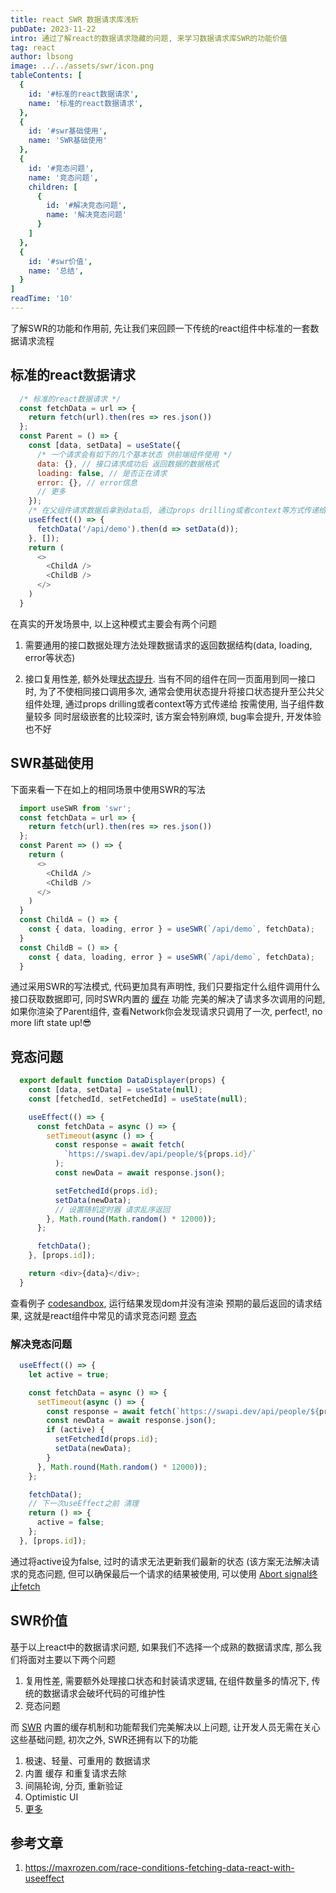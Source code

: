 ```yaml
---
title: react SWR 数据请求库浅析
pubDate: 2023-11-22
intro: 通过了解react的数据请求隐藏的问题, 来学习数据请求库SWR的功能价值
tag: react
author: lbsong
image: ../../assets/swr/icon.png
tableContents: [
  {
    id: '#标准的react数据请求',
    name: '标准的react数据请求',
  },
  {
    id: '#swr基础使用',
    name: 'SWR基础使用'
  },
  {
    id: '#竞态问题',
    name: '竞态问题',
    children: [
      {
        id: '#解决竞态问题',
        name: '解决竞态问题'
      }
    ]
  },
  {
    id: '#swr价值',
    name: '总结',
  }
]
readTime: '10'
---
```


了解SWR的功能和作用前, 先让我们来回顾一下传统的react组件中标准的一套数据请求流程

## 标准的react数据请求

```javascript
  /* 标准的react数据请求 */
  const fetchData = url => {
    return fetch(url).then(res => res.json())
  };
  const Parent = () => {
    const [data, setData] = useState({
      /* 一个请求会有如下的几个基本状态 供前端组件使用 */
      data: {}, // 接口请求成功后 返回数据的数据格式
      loading: false, // 是否正在请求
      error: {}, // error信息
      // 更多
    });
    /* 在父组件请求数据后拿到data后, 通过props drilling或者context等方式传递给 子组件使用 */
    useEffect(() => {
      fetchData('/api/demo').then(d => setData(d));
    }, []);
    return (
      <>
        <ChildA />
        <ChildB />
      </>
    )
  }
```

在真实的开发场景中, 以上这种模式主要会有两个问题
1. 需要通用的接口数据处理方法处理数据请求的返回数据结构(data, loading, error等状态)

2. 接口复用性差, 额外处理[状态提升](https://react.dev/learn/sharing-state-between-components#lifting-state-up-by-example).
当有不同的组件在同一页面用到同一接口时, 为了不使相同接口调用多次, 通常会使用状态提升将接口状态提升至公共父组件处理, 通过props drilling或者context等方式传递给
按需使用, 当子组件数量较多 同时层级嵌套的比较深时, 该方案会特别麻烦, bug率会提升, 开发体验也不好

## SWR基础使用
下面来看一下在如上的相同场景中使用SWR的写法

```javascript
  import useSWR from 'swr';
  const fetchData = url => {
    return fetch(url).then(res => res.json())
  };
  const Parent => () => {
    return (
      <>
        <ChildA />
        <ChildB />
      </>
    )
  }
  const ChildA = () => {
    const { data, loading, error } = useSWR(`/api/demo`, fetchData);
  }
  const ChildB = () => {
    const { data, loading, error } = useSWR(`/api/demo`, fetchData);
  }
```

通过采用SWR的写法模式, 代码更加具有声明性, 我们只要指定什么组件调用什么接口获取数据即可, 同时SWR内置的 [缓存](https://swr.vercel.app/zh-CN/docs/advanced/cache) 功能
完美的解决了请求多次调用的问题, 如果你渲染了Parent组件, 查看Network你会发现请求只调用了一次, perfect!, no more lift state up!😎

## 竞态问题
```javascript
  export default function DataDisplayer(props) {
    const [data, setData] = useState(null);
    const [fetchedId, setFetchedId] = useState(null);

    useEffect(() => {
      const fetchData = async () => {
        setTimeout(async () => {
          const response = await fetch(
            `https://swapi.dev/api/people/${props.id}/`
          );
          const newData = await response.json();

          setFetchedId(props.id);
          setData(newData);
          // 设置随机定时器 请求乱序返回
        }, Math.round(Math.random() * 12000));
      };

      fetchData();
    }, [props.id]);

    return <div>{data}</div>;
  }
```
查看例子 [codesandbox](https://codesandbox.io/p/sandbox/beating-async-race-conditions-in-react-7759f?file=%2Fpackage.json),
运行结果发现dom并没有渲染 预期的最后返回的请求结果, 这就是react组件中常见的请求竞态问题 [竞态](https://en.wikipedia.org/wiki/Race_condition)

### 解决竞态问题
```javascript
  useEffect(() => {
    let active = true;

    const fetchData = async () => {
      setTimeout(async () => {
        const response = await fetch(`https://swapi.dev/api/people/${props.id}/`);
        const newData = await response.json();
        if (active) {
          setFetchedId(props.id);
          setData(newData);
        }
      }, Math.round(Math.random() * 12000));
    };

    fetchData();
    // 下一次useEffect之前 清理
    return () => {
      active = false;
    };
  }, [props.id]);
```

通过将active设为false, 过时的请求无法更新我们最新的状态 (该方案无法解决请求的竞态问题, 但可以确保最后一个请求的结果被使用, 可以使用 [Abort signal终止fetch](https://developer.mozilla.org/en-US/docs/Web/API/AbortController/signal)

## SWR价值
基于以上react中的数据请求问题, 如果我们不选择一个成熟的数据请求库, 那么我们将面对主要以下两个问题
1. 复用性差, 需要额外处理接口状态和封装请求逻辑, 在组件数量多的情况下, 传统的数据请求会破坏代码的可维护性
2. 竞态问题

而 [SWR](https://swr.vercel.app/) 内置的缓存机制和功能帮我们完美解决以上问题, 让开发人员无需在关心这些基础问题, 初次之外, SWR还拥有以下的功能

1. 极速、轻量、可重用的 数据请求
2. 内置 缓存 和重复请求去除
3. 间隔轮询, 分页, 重新验证
4. Optimistic UI
5. [更多](https://swr.vercel.app/)

## 参考文章
1. https://maxrozen.com/race-conditions-fetching-data-react-with-useeffect